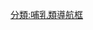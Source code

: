 {{Navbox
|name = 長頸鹿總科
|title = [[長頸鹿總科]]（包括現存屬和滅絕屬）
|state = {{{state|autocollapse}}}
|image =  
[[File:Antilocapra americana.jpg|200px|right|''Antilocapra americana'']]
[[File:Prolibytherium magnieri life restoration.jpg|200px|right|''Prolibytherium magnieri'']]
[[File:Ezemvelo Nature Reserve, Gauteng, South Africa (50013144543).jpg|200px|right|''Giraffa'']]
|aboveclass = hlist
|listclass = hlist

|above =
* 界: [[動物界]]
* 門: [[脊索動物門]]
* 綱: [[哺乳綱]]
* 目: [[偶蹄目]]
* 亞目: [[反芻亞目]]
* 下目：[[有角下目]]
| group1 = [[長頸鹿總科|長<br>頸<br>鹿<br>總<br>科]]
 | list1 = {{Navbox|subgroup
| group1 = [[叉角羚科]]
 | list1 ={{Navbox|subgroup
 | list1 =
*{{Extinct}}{{le|梅氏叉角羚屬|Merriamoceros}}
 | list2 ={{Navbox|subgroup
| group1 = [[叉角羚|叉<br>角<br>羚<br>亞<br>科]]
 | list1 ={{Navbox|subgroup
| group1 = [[叉角羚|叉角羚族]]
 | list1 =
*[[叉角羚|叉角羚屬]]
*{{Extinct}}{{le|德克薩斯叉角羚屬|Texoceros}}
| group2 = {{Extinct}}{{le|旋叉角羚族|Ilingoceratini}}
 | list2 =
*{{le|旋叉角羚屬|Ilingoceros}}
*{{le|奧托叉角羚屬|Ottoceros}}
*{{le|上新叉角羚屬|Plioceros}}
*{{le|楔叉角羚屬|Sphenophalos}}
| group3 = {{Extinct}}{{le|原叉角羚族|Proantilocaprini}}
 | list3 =
*{{le|原叉角羚屬|Proantilocapra}}
*{{le|奧氏叉角羚屬|Osbornoceros}}
| group4 = {{nowrap|{{Extinct}}{{le|斯氏叉角羚族|Stockoceratini}}}}
 | list4 =
*[[倭叉角羚|倭叉角羚屬]]
*{{le|小叉角羚屬|Ceratomeryx}}
*{{le|斧叉角羚屬|Hayoceros}}
*{{le|六叉角羚屬|Hexameryx}}
*{{le|六尖叉角羚屬|Hexobelomeryx}}
*{{le|斯氏叉角羚屬|Stockoceros}}
*{{le|四叉角羚屬|Tetrameryx}}
}}}}
| group3 = {{nowrap|{{Extinct}}{{le|反芻齒羚亞科|Merycodontinae}}}}
 | list3 =
*{{le|長柄叉角羚屬|Cosoryx}}
*{{le|Meryceros}}
*{{le|反芻齒羚屬|Merycodus}}
*{{le|副長柄叉角羚屬|Paracosoryx}}
*{{le|Ramoceros}}
*{{le|Submeryceros}}
}}
| group2 = {{nowrap|{{Extinct}}[[梯角鹿科]]}}
 | list2 =
* {{le|梯角鹿屬|Climacoceras}} 
* {{le|Orangemeryx}}
* [[原利比鹿|原利比鹿屬]] 
* {{le|原古鹿屬|Propalaeoryx}} 
* {{le|Nyanzameryx}}
* {{le|Sperrgebietomeryx}}
| group3 = [[長頸鹿科]]
 | list3 = {{Navbox|subgroup
|list1 =
*†{{le|Csakvarotherium}}
*†{{le|印加納麟屬|Injanatherium}}
*†{{le|前原古鹿屬|Propalaeomeryx}}
*†[[原長頸鹿屬]]
*†[[山西獸屬_(Shansitherium)|山西獸屬]]
*{{nowrap|†{{le|Umbrotherium}}}}
|group2 ={{nowrap|{{Extinct}}{{le|Canthumerycinae}}}}
|list2 =
*{{le|格氏麟屬|Georgiomeryx}}
*{{le|Canthumeryx}}
|list3 = {{Navbox|subgroup
|group1 =[[長頸鹿亞科]]
|list1 ={{Navbox|subgroup
|group1 =[[长颈鹿|長頸鹿族]]
|list1 ={{Navbox|subgroup
|group1 =[[长颈鹿|長頸鹿亞族]]
|list1 =
* [[长颈鹿|長頸鹿屬]]
|group2 ={{nowrap|{{Extinct}}{{le|步氏麟亞族|Bohlinina}}}}
|list2 =
*[[步氏麟屬]]
*[[河南獸|河南獸屬]]
}}
|group2 ={{le|古麟族|Palaeotragini}}
|list2 ={{Navbox|subgroup
|group1 ={{Extinct}}{{le|古麟亞族|Palaeotragina}}
|list1 =
* [[古麟屬]]
* [[萨摩麟|薩摩麟屬]]
* [[始长颈鹿|始長頸鹿屬]]
* {{le|始麒麟鹿屬|Palaeogiraffa}}
|group2 =[[㺢㹢狓|㺢㹢狓亞族]]
|list2 =
*[[㺢㹢狓|㺢㹢狓屬]]
*{{Extinct}}{{le|非洲㺢㹢狓屬|Afrikanokeryx}}
}}}}}}
|group4 =  
|list4 = {{Navbox|subgroup
|group1 ={{nowrap|{{Extinct}}{{le|西瓦鹿亞科|Sivatheriinae}}}}
|list1 =
* {{le|伯格麟屬|Birgerbohlinia}}
* [[梵天麟属]]
* {{le|Decennatherium}}
* [[希臘獸屬]]
* [[西瓦鹿|西瓦鹿屬]]
* [[毗濕奴獸屬]]
* [[因陀羅獸屬]]
}}}}}}}}<noinclude>

[[分類:哺乳類導航框]]
</noinclude>